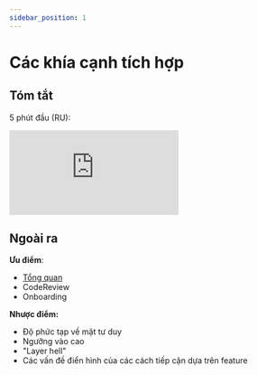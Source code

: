 ```yaml
---
sidebar_position: 1
---
```


# Các khía cạnh tích hợp

## Tóm tắt

5 phút đầu (RU):

<iframe className="youtube" src="https://www.youtube.com/embed/TFA6zRO_Cl0?start=2110" title="YouTube video player" frameborder="0" allow="accelerometer; autoplay; clipboard-write; encrypted-media; gyroscope; picture-in-picture" allowfullscreen></iframe>

## Ngoài ra

**Ưu điểm**:
- [Tổng quan](/docs/get-started/overview)
- CodeReview
- Onboarding


**Nhược điểm:**
- Độ phức tạp về mặt tư duy
- Ngưỡng vào cao
- "Layer hell"
- Các vấn đề điển hình của các cách tiếp cận dựa trên feature
